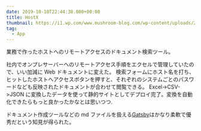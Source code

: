 ```yaml
---
date: 2019-10-10T22:44:38.000+00:00
title: HostX
thumbnail: https://i1.wp.com/www.mushroom-blog.com/wp-content/uploads/2019/11/hostx0.jpeg?w=2298&ssl=1
tag:
  - App
---
```


業務で作ったホストへのリモートアクセスのドキュメント検索ツール。

社内でオンプレサーバーへのリモートアクセス手順をエクセルで管理していたので、いい加減に Web ドキュメントに変えた。
検索フォームにホスト名を打ち、ヒットしたホストへアクセスボタンを押すと、それぞれのシステムごとのパスワードなども反映されたドキュメントが合わせて閲覧できる。
Excel->CSV->JSON に変換したデータを使って静的サイトとしてデプロイ完了。変換を自動化できたらもっと良かったかなとは思いつつ.

ドキュメント作成ツールなどの md ファイルを扱える[Gatsby](https://www.gatsbyjs.com/)はかなり柔軟で優秀だという知見が得られた。
